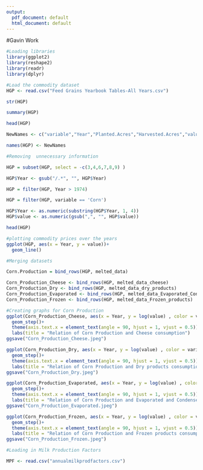 ```yaml
---
output:
  pdf_document: default
  html_document: default
---
```

#Gavin Work

```r
#Loading libraries
library(ggplot2)
library(reshape2)
library(readr)
library(dplyr)

```



```r
#Load the commodity dataset
HGP <- read.csv("Feed Grains Yearbook Tables-All Years.csv")

```

```r
str(HGP)

summary(HGP)

head(HGP)

NewNames <- c("variable","Year","Planted.Acres","Harvested.Acres","value","Yield","Farm.Price","1","2")

names(HGP) <- NewNames

```
```r
#Removing  unnecessary information

HGP = subset(HGP, select = -c(3,4,6,7,8,9) )

HGP$Year <- gsub("/.*", "", HGP$Year)

HGP = filter(HGP, Year > 1974)

HGP = filter(HGP, variable == 'Corn')

HGP$Year <- as.numeric(substring(HGP$Year, 1, 4))
HGP$value <- as.numeric(gsub(",", "", HGP$value))

head(HGP)
```


```r
#plotting commodity prices over the years
ggplot(HGP, aes(x = Year, y = value))+
  geom_line()
```

```r
#Merging datasets

Corn.Production = bind_rows(HGP, melted_data)

Corn_Production_Cheese <- bind_rows(HGP, melted_data_cheese)
Corn_Production_Dry <- bind_rows(HGP, melted_data_dry_products)
Corn_Production_Evaporated <- bind_rows(HGP, melted_data_Evaporated_Condensed_Milk)
Corn_Production_Frozen <- bind_rows(HGP, melted_data_Frozen_products)
```


```r
#Creating graphs for Corn Production
ggplot(Corn_Production_Cheese, aes(x = Year, y = log(value) , color = variable)) +
  geom_step()+
  theme(axis.text.x = element_text(angle = 90, hjust = 1, vjust = 0.5))+
  labs(title = "Relation of Corn Production and Cheese consumption")
ggsave("Corn_Production_Cheese.jpeg")

ggplot(Corn_Production_Dry, aes(x = Year, y = log(value) , color = variable)) +
  geom_step()+
  theme(axis.text.x = element_text(angle = 90, hjust = 1, vjust = 0.5))+
  labs(title = "Relation of Corn Production and Dry products consumption")
ggsave("Corn_Production_Dry.jpeg")

ggplot(Corn_Production_Evaporated, aes(x = Year, y = log(value) , color = variable)) +
  geom_step()+
  theme(axis.text.x = element_text(angle = 90, hjust = 1, vjust = 0.5))+
  labs(title = "Relation of Corn Production and Evaporated and Condensed milk consumption")
ggsave("Corn_Production_Evaporated.jpeg")

ggplot(Corn_Production_Frozen, aes(x = Year, y = log(value) , color = variable)) +
  geom_step()+
  theme(axis.text.x = element_text(angle = 90, hjust = 1, vjust = 0.5))+
  labs(title = "Relation of Corn Production and Frozen products consumption")
ggsave("Corn_Production_Frozen.jpeg")

```


```r
#Loading in Milk Production Factors

MPF <- read.csv("annualmilkprodfactors.csv")

```





